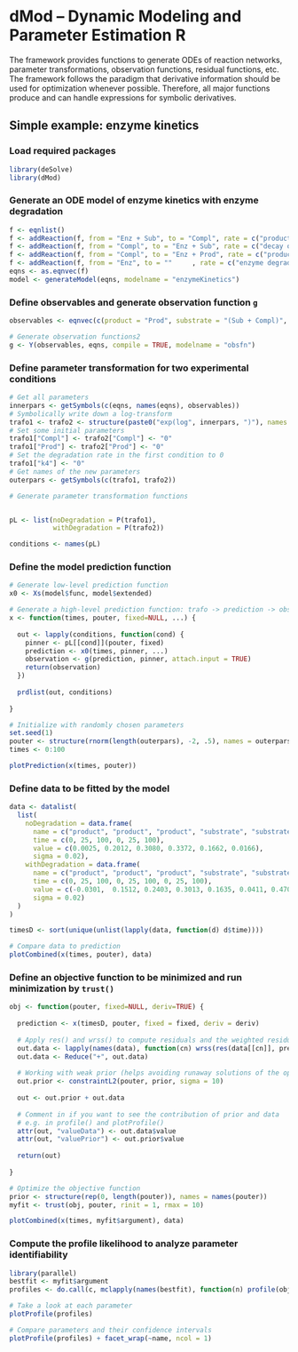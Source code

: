 # dMod -- Dynamic Modeling and Parameter Estimation R

The framework provides functions to generate ODEs of reaction networks, parameter transformations, observation functions, residual functions, etc. The framework follows the paradigm that derivative information should be used for optimization whenever possible. Therefore, all major functions produce and can handle expressions for symbolic derivatives.

## Simple example: enzyme kinetics

### Load required packages
```r
library(deSolve)
library(dMod)
```

### Generate an ODE model of enzyme kinetics with enzyme degradation
```r

f <- eqnlist()
f <- addReaction(f, from = "Enz + Sub", to = "Compl", rate = c("production of complex" = "k1*Enz*Sub"))
f <- addReaction(f, from = "Compl", to = "Enz + Sub", rate = c("decay of complex" = "k2*Compl"))
f <- addReaction(f, from = "Compl", to = "Enz + Prod", rate = c("production of product" = "k3*Compl"))
f <- addReaction(f, from = "Enz", to = ""     , rate = c("enzyme degradation" = "k4*Enz"))
eqns <- as.eqnvec(f)
model <- generateModel(eqns, modelname = "enzymeKinetics")

```

### Define observables and generate observation function `g`
```r

observables <- eqnvec(c(product = "Prod", substrate = "(Sub + Compl)", enzyme = "(Enz + Compl)"))

# Generate observation functions2
g <- Y(observables, eqns, compile = TRUE, modelname = "obsfn")

```

### Define parameter transformation for two experimental conditions
```r

# Get all parameters
innerpars <- getSymbols(c(eqns, names(eqns), observables))
# Symbolically write down a log-transform
trafo1 <- trafo2 <- structure(paste0("exp(log", innerpars, ")"), names = innerpars)
# Set some initial parameters
trafo1["Compl"] <- trafo2["Compl"] <- "0"
trafo1["Prod"] <- trafo2["Prod"] <- "0"
# Set the degradation rate in the first condition to 0
trafo1["k4"] <- "0"
# Get names of the new parameters
outerpars <- getSymbols(c(trafo1, trafo2))

# Generate parameter transformation functions


pL <- list(noDegradation = P(trafo1), 
           withDegradation = P(trafo2))

conditions <- names(pL)

```

### Define the model prediction function
```r
# Generate low-level prediction function
x0 <- Xs(model$func, model$extended)

# Generate a high-level prediction function: trafo -> prediction -> observation
x <- function(times, pouter, fixed=NULL, ...) {
  
  out <- lapply(conditions, function(cond) {
    pinner <- pL[[cond]](pouter, fixed)
    prediction <- x0(times, pinner, ...)
    observation <- g(prediction, pinner, attach.input = TRUE)
    return(observation)
  })
  
  prdlist(out, conditions)
  
}

# Initialize with randomly chosen parameters
set.seed(1)
pouter <- structure(rnorm(length(outerpars), -2, .5), names = outerpars)
times <- 0:100

plotPrediction(x(times, pouter))

```

### Define data to be fitted by the model
```r

data <- datalist(
  list(
    noDegradation = data.frame(
      name = c("product", "product", "product", "substrate", "substrate", "substrate"),
      time = c(0, 25, 100, 0, 25, 100),
      value = c(0.0025, 0.2012, 0.3080, 0.3372, 0.1662, 0.0166),
      sigma = 0.02),
    withDegradation = data.frame(
      name = c("product", "product", "product", "substrate", "substrate", "substrate", "enzyme", "enzyme", "enzyme"),
      time = c(0, 25, 100, 0, 25, 100, 0, 25, 100),
      value = c(-0.0301,  0.1512, 0.2403, 0.3013, 0.1635, 0.0411, 0.4701, 0.2001, 0.0383),
      sigma = 0.02)
  )
)

timesD <- sort(unique(unlist(lapply(data, function(d) d$time))))

# Compare data to prediction
plotCombined(x(times, pouter), data)

```

### Define an objective function to be minimized and run minimization by `trust()`
```r
obj <- function(pouter, fixed=NULL, deriv=TRUE) {
  
  prediction <- x(timesD, pouter, fixed = fixed, deriv = deriv)
  
  # Apply res() and wrss() to compute residuals and the weighted residual sum of squares
  out.data <- lapply(names(data), function(cn) wrss(res(data[[cn]], prediction[[cn]])))
  out.data <- Reduce("+", out.data)
  
  # Working with weak prior (helps avoiding runaway solutions of the optimization problem)
  out.prior <- constraintL2(pouter, prior, sigma = 10)
  
  out <- out.prior + out.data
  
  # Comment in if you want to see the contribution of prior and data
  # e.g. in profile() and plotProfile()
  attr(out, "valueData") <- out.data$value
  attr(out, "valuePrior") <- out.prior$value
  
  return(out)
  
}

# Optimize the objective function
prior <- structure(rep(0, length(pouter)), names = names(pouter))
myfit <- trust(obj, pouter, rinit = 1, rmax = 10)

plotCombined(x(times, myfit$argument), data)

```


### Compute the profile likelihood to analyze parameter identifiability
```r
library(parallel)
bestfit <- myfit$argument
profiles <- do.call(c, mclapply(names(bestfit), function(n) profile(obj, bestfit, n, limits=c(-10, 10)), mc.cores=4))

# Take a look at each parameter
plotProfile(profiles)

# Compare parameters and their confidence intervals
plotProfile(profiles) + facet_wrap(~name, ncol = 1)
```


